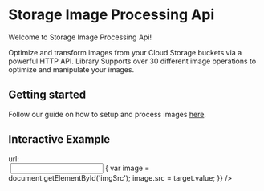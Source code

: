 # Storage Image Processing Api

Welcome to Storage Image Processing Api!

Optimize and transform images from your Cloud Storage buckets via a powerful HTTP API. Library Supports over 30 different image operations to optimize and manipulate your images.

## Getting started

Follow our guide on how to setup and process images [here](/getting-started).

## Interactive Example

<div>
  <div>url:</div>
  <img id="imgSrc" />
  <input
    type="text"
    onChange={({ target }) => {
      var image = document.getElementById('imgSrc');
      image.src = target.value;
    }}
  />
</div>
